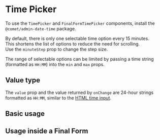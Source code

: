 
<Meta title="Docs/Form/Components/Date & Time Pickers/Time Picker" />

# Time Picker

To use the `TimePicker` and `FinalFormTimePicker` components, install the `@comet/admin-date-time` package.

By default, there is only one selectable time option every 15 minutes. <br />
This shortens the list of options to reduce the need for scrolling. <br />
Use the `minuteStep` prop to change the step size.

The range of selectable options can be limited by passing a time string (formatted as `HH:MM`) into the `min` and `max` props.

## Value type

The `value` prop and the value returned by `onChange` are 24-hour strings formatted as `HH:MM`, similar to the [HTML time input](https://developer.mozilla.org/en-US/docs/Web/HTML/Element/input/time).

## Basic usage

<Canvas>
    <Story id="stories-form-components-date-time-pickers-time-picker--basic" />
</Canvas>

## Usage inside a Final Form

<Canvas>
    <Story id="stories-form-components-date-time-pickers-time-picker--time-picker-final-form" />
</Canvas>
